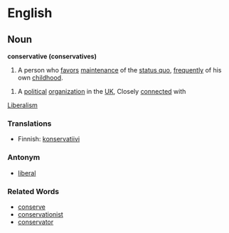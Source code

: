 =English=

==Noun==
'''conservative (conservatives)'''

#A person who [[favor]]s [[maintenance]] of the [[status quo]], [[frequent]]ly of his own [[childhood]].

# A [[political]] [[organization]] in the [[UK]], Closely [[connected]] with 
[[Liberalism]]

===Translations===
*Finnish: [[konservatiivi]]

===Antonym===
*[[liberal]]

===Related Words===
*[[conserve]]
*[[conservationist]]
*[[conservator]]